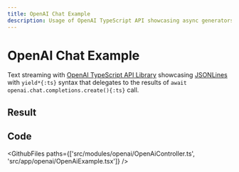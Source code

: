 ```yaml
---
title: OpenAI Chat Example
description: Usage of OpenAI TypeScript API showcasing async generators and JSONLines streaming in Vovk.ts
---
```



# OpenAI Chat Example

Text streaming with [OpenAI TypeScript API Library](https://npmjs.com/package/openai) showcasing [JSONLines](https://vovk.dev/controller/jsonlines) with `yield*{:ts}` syntax that delegates to the results of `await openai.chat.completions.create(){:ts}` call.

## Result

<Example>
  <OpenAiExample />
</Example>

## Code

<GithubFiles paths={['src/modules/openai/OpenAiController.ts', 'src/app/openai/OpenAiExample.tsx']} />
